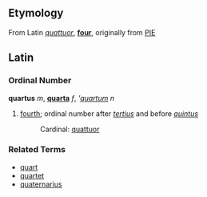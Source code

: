 ==Etymology==
From Latin ''[[quattuor]]'', '''[[four]]''', originally from [[PIE]]

==Latin==
===Ordinal Number===
'''quartus''' ''m'', '''[[quarta]]''' ''f'', '''[[quartum]]'' ''n''

# [[fourth]]; ordinal number after ''[[tertius]]'' and before ''[[quintus]]''
#: Cardinal: [[quattuor]]

===Related Terms===
*[[quart]]
*[[quartet]]
*[[quaternarius]]